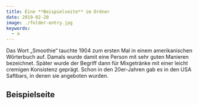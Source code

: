 ```yaml
---
title: Eine **Beispielseite** im Ordner
date: 2019-02-20
image: ./folder-entry.jpg
keywords:
  - a
---
```


Das Wort „Smoothie“ tauchte 1904 zum ersten Mal in einem amerikanischen
Wörterbuch auf. Damals wurde damit eine Person mit sehr guten Manieren
bezeichnet. Später wurde der Begriff dann für Mixgetränke mit einer leicht
cremigen Konsistenz geprägt. Schon in den 20er-Jahren gab es in den USA
Saftbars, in denen sie angeboten wurden.

## Beispielseite
